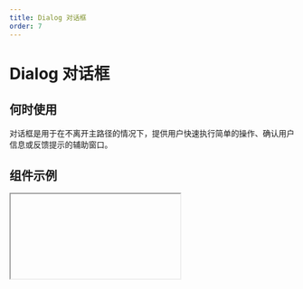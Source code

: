 ```yaml
---
title: Dialog 对话框
order: 7
---
```


# Dialog 对话框

## 何时使用

对话框是用于在不离开主路径的情况下，提供用户快速执行简单的操作、确认用户信息或反馈提示的辅助窗口。

## 组件示例


<Iframe url="https://www.aliwork.com/developer/dialog-v2?isRenderNav=false" />
## 组件属性


<AttrTable
  dataSource={[
    {
      code: 'title',
      type: 'string',
      default: `'Dialog标题'`,
      desc: '对话框标题',
    },
    {
      code: 'width',
      type: 'number',
      default: '-',
      desc: '对话框宽度',
    },
    {
      code: 'height',
      type: 'number',
      default: '-',
      desc: '对话框高度',
    },
    {
      code: 'visible',
      type: 'boolean',
      default: 'false',
      desc: '对话框是否显示',
    },
    {
      code: 'hasMask',
      type: 'boolean',
      default: 'true',
      desc: '遮罩是否显示',
    },
    {
      code: 'closeable',
      type: `'esc' | 'mask'`,
      default: `'esc'`,
      desc: '关闭对话框方式，esc：点击 ESC 按键关闭、mask：点击遮罩关闭',
    },
    {
      code: 'footer',
      type: 'boolean',
      default: 'true',
      desc: '底部按钮是否显示',
    },
    {
      code: 'footerAlign',
      type: `'left' | 'center' | 'right'`,
      default: `'right'`,
      desc: '对话框确定按钮和取消按钮对齐方式',
    },
    {
      code: 'footerActions',
      type: `'cancel,ok' | 'cancel,ok' | 'ok' | 'cancel'`,
      default: `'cancel,ok'`,
      desc: '对话框底部默认按钮排列方式，cancel代表取消按钮，ok代表确定按钮',
    },
    {
      code: 'onOk',
      type: '() => void',
      default: '-',
      desc: '点击确定按钮时事件',
    },
    {
      code: 'onCancel',
      type: '() => void',
      default: '-',
      desc: '点击取消按钮时事件',
    },
    {
      code: 'onClose',
      type: '() => void',
      default: '-',
      desc: '对话框关闭时事件',
    },
    {
      code: 'afterClose',
      type: '() => void',
      default: '-',
      desc: '对话框关闭后事件',
    },
    {
      code: 'afterOpen',
      type: '() => void',
      default: '-',
      desc: '对话框打开后事件',
    },
    {
      code: 'onOpen',
      type: '() => void',
      default: '-',
      desc: '对话框打开时事件',
    },
    {
      code: 'autoFocus',
      type: 'boolean',
      default: 'true',
      desc: '自动聚焦，Dialog打开时是否自动聚焦到内部的表单项',
    },
    {
      code: 'confirmStyle',
      type: `'primary' | 'warning' | 'ghostLight' | 'ghostDark'`,
      default: `'primary'`,
      desc: '确定按钮类型，参考 **Button** 组件的[文档](/docs/components/basic/button#组件属性)',
    },
    {
      code: 'cancelText',
      type: 'string',
      default: `'取消'`,
      desc: '取消按钮文案',
    },
    {
      code: 'confirmText',
      type: 'string',
      default: `'确定'`,
      desc: '确定按钮内文案',
    },
    {
      code: 'confirmState',
      type: `'NORMAL' | 'DISABLED' | 'LOADING'`,
      default: `'NORMAL'`,
      desc: '确定按钮的确认状态',
    },
  ]}
/>
